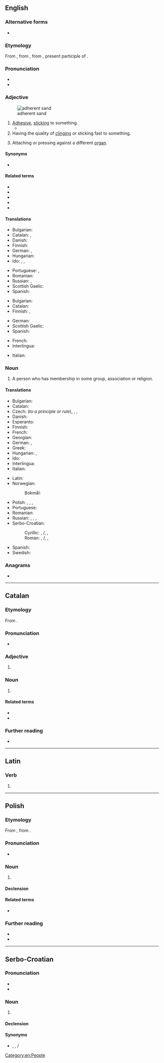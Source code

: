 {{also|adhérent|adhèrent}}
==English==

===Alternative forms===
* {{l|en|adhærent}} {{qualifier|archaic}}

===Etymology===
From {{inh|en|enm|adherent}}, from {{der|en|fro|adherent}}, from {{der|en|la|adhaerēns}}, present participle of {{m|la|adhaereō|t=to stick to, cling}}.

===Pronunciation===
* {{IPA|en|/ædˈ(h)ɪəɹənt/|/əd-/}}
* {{audio|en|en-us-adherent.ogg|Audio (US)}}

===Adjective===
{{en-adj}}
[[File:Phe, Mueang Rayong District, Rayong, Thailand - panoramio - Pinochet68.jpg|thumb|adherent sand]]

# [[adhesive|Adhesive]], [[stick]]ing to something.
#* {{quote-book|en|1738|Alexander Pope|Imitations of Horace|section=Book II, Epistle II|passage=Close to the cliff with both his hands he clung <br/>And stuck '''adherent''', and suspended hung.}}
# Having the quality of [[cling]]ing or sticking fast to something.
# {{lb|en|botany}} Attaching or pressing against a different [[organ]].

====Synonyms====
* {{l|en|adhering}}

====Related terms====
* {{l|en|adhere}}
* {{l|en|adherence}}
* {{l|en|adhesive}}
* {{l|en|coherent}}
* {{l|en|inherent}}

====Translations====
{{trans-top|adhesive}}
* Bulgarian: {{t+|bg|лепкав}}
* Catalan: {{t|ca|adherent}}, {{t+|ca|adhesiu}}
* Danish: {{t|da|klæbende}}
* Finnish: {{t|fi|kiinnittyvä}}
* German: {{t+|de|klebend}}, {{t+|de|anhaftend}}
* Hungarian: {{t+|hu|ragadós}}
* Ido: {{t+|io|adheranta}}, {{t+|io|adherema}}, {{t+|io|adheriva}}
{{trans-mid}}
* Portuguese: {{t+|pt|aderente}}, {{t+|pt|adesivo}}
* Romanian: {{t+|ro|aderent|m}}
* Russian: {{t+|ru|кле́йкий}}, {{t+|ru|ли́пкий}}
* Scottish Gaelic: {{t|gd|leanmhainn}}
* Spanish: {{t+|es|adhesivo}}
{{trans-bottom}}

{{trans-top|that has the quality of clinging}}
* Bulgarian: {{t+|bg|прилепнал}}
* Catalan: {{t|ca|adherent|m|f}}
* Finnish: {{t|fi|adherentti}}, {{t+|fi|tarttuva}}
{{trans-mid}}
* German: {{t+|de|anhängend}}
* Scottish Gaelic: {{t|gd|leanmhainn}}
* Spanish: {{t+|es|adherente}}
{{trans-bottom}}

{{checktrans-top}}
* French: {{t+check|fr|adhérent}}
* Interlingua: {{t-check|ia|adherente}}
{{trans-mid}}
* Italian: {{t+check|it|aderente}}
{{trans-bottom}}

===Noun===
{{en-noun}}

# A person who has membership in some group, association or religion.

====Translations====
{{trans-top|a person who has membership in some group}}
* Bulgarian: {{t+|bg|привърженик}}
* Catalan: {{t|ca|adherent|m|f}}
* Czech: {{t|cs|příznivec|m}} (''to a principle or rule''), {{t+|cs|stoupenec|m}}, {{t+|cs|člen}}, {{t+|cs|přívrženec|m}}
* Danish: {{t|da|anhænger|c}}
* Esperanto: {{t+|eo|adepto}}
* Finnish: {{t+|fi|jäsen}}
* French: {{t+|fr|adhérent}}
* Georgian: {{t|ka|მომხრე}}
* German: {{t+|de|Mitglied|n}}, {{t+|de|Anhänger|m}}
* Greek: {{t+|el|οπαδός|m}}
* Hungarian: {{t+|hu|tag}}, {{t+|hu|követő}}
* Ido: {{t+|io|adheranto}}
* Interlingua: {{t|ia|adherente}}
* Italian: {{t+|it|aderente}}
{{trans-mid}}
* Latin: {{t|la|sectātor|m}}
* Norwegian:
*: Bokmål: {{t+|nb|tilhenger}}
* Polish: {{t+|pl|poplecznik|m}}, {{t|pl|popleczniczka|f}}, {{t+|pl|stronnik|m}}, {{t|pl|stronniczka|f}}
* Portuguese: {{t+|pt|aderente|m|f}}
* Romanian: {{t+|ro|aderent|m}}
* Russian: {{t+|ru|приве́рженец|m}}, {{t+|ru|приве́рженка|f}}, {{t+|ru|сторо́нник|m}}, {{t+|ru|сторо́нница|f}}
* Serbo-Croatian:
*: Cyrillic: {{t|sh|адхѐрент|m|sc=Cyrl}}, {{t|sh|сле̏дбенӣк|m|sc=Cyrl}}/{{t|sh|сље̏дбенӣк|m|sc=Cyrl}}, {{t|sh|прѝсталица|m|f|sc=Cyrl}}, {{t|sh|при̏сташа|m|sc=Cyrl}}
*: Roman: {{t+|sh|adhèrent|m}}, {{t+|sh|slȅdbenīk|m}}/{{t+|sh|sljȅdbenīk|m}}, {{t+|sh|prìstalica|m|f}}, {{t+|sh|prȉstaša|m}}
* Spanish: {{t+|es|adherente|m}}
* Swedish: {{t+|sv|anhängare|c}}
{{trans-bottom}}

===Anagrams===
* {{anagrams|en|a=adeehnrt|Renthead|anthered|hand tree|hartened|neatherd|threaden}}

[[Category:en:People]]

----

==Catalan==

===Etymology===
From {{der|ca|la|adhaerēns}}.

===Pronunciation===
* {{ca-IPA|aderént}}

===Adjective===
{{ca-adj|mf}}

# {{l|en|adherent}}

===Noun===
{{ca-noun|mf}}

# {{l|en|adherent}}

====Related terms====
* {{l|ca|adherència}}
* {{l|ca|adherir}}

===Further reading===
* {{R:IEC2}}

----

==Latin==

===Verb===
{{la-verb-form|adhērent}}

# {{inflection of|la|adhēreō||3|p|pres|actv|indc}}

----

==Polish==

===Etymology===
From {{bor|pl|fr|adhérent}}, from {{der|pl|la|adhaerēns}}.

===Pronunciation===
* {{pl-IPA}}

===Noun===
{{pl-noun|m-pr|f=adherentka}}

# {{lb|pl|dated}} {{l|en|[[adherent]], [[henchman]], [[supporter]]}}
#: {{syn|pl|stronnik}}

====Declension====
{{pl-decl-noun-m-pr}}

====Related terms====
* {{q|noun}} {{l|pl|adherencja}}

===Further reading===
* {{R:pl:WSJP}}
* {{R:PWN}}

{{c|pl|Male people}}

----

==Serbo-Croatian==

===Pronunciation===
* {{IPA|sh|/adxěrent/}}
* {{hyphenation|sh|ad|he|rent}}

===Noun===
{{sh-noun|g=m|head=adhèrent}}

# {{l|en|adherent}}

====Declension====
{{sh-decl-noun
|adhèrent|adherenti
|adherenta|adhèrenātā
|adherentu|adherentima
|adherenta|adherente
|adherente|adherenti
|adherentu|adherentima
|adherentom|adherentima
}}

====Synonyms====
* {{sense|follower}} {{l|sh|prìstalica}}, {{l|sh|prȉstaša}}, {{l|sh|slȅdbenīk}}/{{l|sh|sljȅdbenīk}}